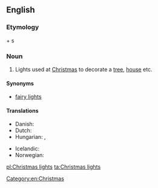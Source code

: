==English==

===Etymology===
{{term|Christmas}} + {{term|light}}s

===Noun===
{{en-plural noun|[[Christmas]] [[lights]]|sg=Christmas light}}

# Lights used at [[Christmas]] to decorate a [[tree]], [[house]] etc.

====Synonyms====
*[[fairy lights]] {{qualifier|UK}}

====Translations====
{{trans-top|Christmas lights}}
* Danish: {{t|da|julelys|n}}
* Dutch: {{t|nl|kerstverlichting|f}}
* Hungarian: {{t|hu|karácsonyfaégő}}, {{t|hu|karácsonyi kivilágítás}}
{{trans-mid}}
* Icelandic: {{t|is|jólaljós|n}}
* Norwegian: {{t|no|julelys|n}}
{{trans-bottom}}

[[Category:en:Christmas]]

[[pl:Christmas lights]]
[[ta:Christmas lights]]
